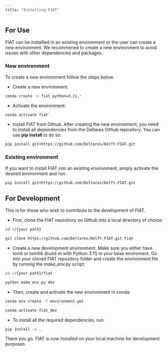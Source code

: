 ```yaml
---
title: "Installing FIAT"
---
```


## For Use
FIAT can be installled in an existing environment or the user can create a new environment. We recommened to create a new environment to avoid issues with other dependencies and packages.

### New environment
To create a new environment follow the steps below.

- Create a new environment:

```bash
conda create -n fiat python=3.11.*
```
- Activate the environment:

```bash
conda activate fiat`
```

- Install FIAT from Github. After creating the new environment, you need to install all dependencies from the Deltares Github repository. You can use **pip install** to do so:

```bash
pip install git+https://github.com/Deltares/Delft-FIAT.git
```

### Existing environment
If you want to install FIAT into an existing environment, simply activate the desired environment and run:

```bash
pip install git+https://github.com/Deltares/Delft-FIAT.git
```

## For Development
This is for those who wish to contribute to the development of FIAT.

- First, clone the FIAT repository on Github into a local directory of choice:

```bash
cd ~/{your path}

git clone https://github.com/Deltares/Delft-FIAT.git fiat
```

- Create a new development environment. Make sure you either have tomli or tomllib (build-in with Python 3.11) in your base enviroment. Go into your cloned FIAT repository folder and create the environment file by running the *make_env.py* script:

```bash
cd ~/{your path}/fiat

python make_env.py dev
```

- Then, create and activate the new environment in conda:

```bash
conda env create -f environment.yml

conda activate fiat_dev
```

- To install all the required dependencies, run:

```bash
pip install -e .
```

There you go. FIAT is now installed on your local machine for development purposes.
